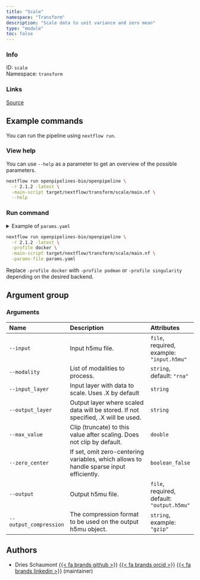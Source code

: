 ```yaml
---
title: "Scale"
namespace: "Transform"
description: "Scale data to unit variance and zero mean"
type: "module"
toc: false
---
```


::: {.column-margin}

### Info

ID: `scale`  
Namespace: `transform`

### Links
[Source](https://github.com/openpipelines-bio/openpipeline/blob/2.1.2/src/transform/scale/config.vsh.yaml){.btn-action .btn-sm .btn-info .btn role="button"}

:::



## Example commands

You can run the pipeline using `nextflow run`.

### View help

You can use `--help` as a parameter to get an overview of the possible parameters.

```bash
nextflow run openpipelines-bio/openpipeline \
  -r 2.1.2 -latest \
  -main-script target/nextflow/transform/scale/main.nf \
  --help
```

### Run command

<details>
<summary>Example of `params.yaml`</summary>
```yaml
# Arguments
input: # please fill in - example: "input.h5mu"
modality: "rna"
# input_layer: "foo"
# output_layer: "foo"
# max_value: 123.0
zero_center: true
# output: "output.h5mu"
# output_compression: "gzip"

# Nextflow input-output arguments
publish_dir: # please fill in - example: "output/"
# param_list: "my_params.yaml"
```
</details>

```bash
nextflow run openpipelines-bio/openpipeline \
  -r 2.1.2 -latest \
  -profile docker \
  -main-script target/nextflow/transform/scale/main.nf \
  -params-file params.yaml
```

:::{.callout-note}
Replace `-profile docker` with `-profile podman` or `-profile singularity` depending on the desired backend.
:::

## Argument group

### Arguments

|Name                   |Description                                                                             |Attributes                                 |
|:----------|:--------------------------------------------------|:--------------------|
|`--input`              |Input h5mu file.                                                                        |`file`, required, example: `"input.h5mu"`  |
|`--modality`           |List of modalities to process.                                                          |`string`, default: `"rna"`                 |
|`--input_layer`        |Input layer with data to scale. Uses .X by default                                      |`string`                                   |
|`--output_layer`       |Output layer where scaled data will be stored. If not specified, .X will be used.       |`string`                                   |
|`--max_value`          |Clip (truncate) to this value after scaling. Does not clip by default.                  |`double`                                   |
|`--zero_center`        |If set, omit zero-centering variables, which allows to handle sparse input efficiently. |`boolean_false`                            |
|`--output`             |Output h5mu file.                                                                       |`file`, required, default: `"output.h5mu"` |
|`--output_compression` |The compression format to be used on the output h5mu object.                            |`string`, example: `"gzip"`                |

## Authors


  * Dries Schaumont [{{< fa brands github >}}](https://github.com/DriesSchaumont) [{{< fa brands orcid >}}](https://orcid.org/0000-0002-4389-0440) [{{< fa brands linkedin >}}](https://linkedin.com/in/dries-schaumont) (maintainer)

